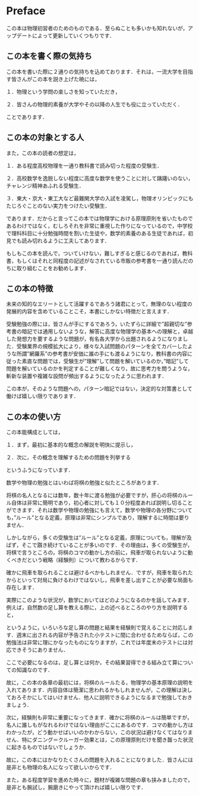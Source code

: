 # Preface {.unnumbered}

この本は物理初習者のためのものである．至らぬことも多いかも知れないが，アップデートによって更新していくつもりです．

## この本を書く際の気持ち

この本を書いた際に２通りの気持ちを込めております．それは，一流大学を目指す皆さんがこの本を説き上げた暁には，

１．物理という学問の楽しさを知っていただき，

２．皆さんの物理的素養が大学やその以降の人生でも役に立っていただく．

ことであります．

## この本の対象とする人

また，この本の読者の想定は，

１．ある程度高校物理を一通り教科書で読み切った程度の受験生．

２．高校数学を逸脱しない程度に高度な数学を使うことに対して躊躇いのない，チャレンジ精神あふれる受験生．

３．東大・京大・東工大など最難関大学の入試を凌駕し，物理オリンピックにもたじろぐことのない実力をつけたい受験生．

であります．だからと言ってこの本では物理学における原理原則を省いたものであるわけではなく，むしろそれを非常に重視した作りになっているので，中学校で理科科目に十分勉強時間を割いた生徒や，数学的素養のある生徒であれば，初見でも読み切れるように工夫してあります．

もしもこの本を読んで，ついていけない，難しすぎると感じるのであれば，教科書，もしくはそれと同程度の記述がなされている市販の参考書を一通り読んだのちに取り組むことをお勧めします．

## この本の特徴

未来の知的なエリートとして活躍するであろう諸君にとって，無理のない程度の発展的内容を含めていることこそ，本書にしかない特徴だと言えます．

受験勉強の際には，皆さんが手にするであろう，いたずらに詳細で”超親切な”参考書の暗記では通用しないような，解答に高度な物理学の基本への理解と，卓越した発想力を要するような問題が，有名各大学から出題されるようになりました．受験業界の規模拡大により，様々な入試問題のパターンを全てカバーしたような所謂”網羅系”の参考書が安価に誰の手にも渡るようになり，教科書の内容に従った素直な問題では，受験生が”理解”して問題を解いているのか，”暗記”して問題を解いているのかを判定することが難しくなり，故に思考力を問うような，斬新な装置や複雑な設問が頻出するようになったように思われます．

この本が，そのような問題への，パターン暗記ではない，決定的な対策書として働けば嬉しい限りであります．

## この本の使い方

この本能構成としては，

１．まず，最初に基本的な概念の解説を明快に提示し，

２．次に，その概念を理解するための問題を列挙する

というふうになっています．

数学や物理の勉強とはいわば将棋の勉強と似たところがあります．

将棋の名人となるには数年，数十年に渡る勉強が必要ですが，肝心の将棋のルール自体は非常に簡明であり，初心者に対しても１０分程度あれば説明し切ることができます．それは数学や物理の勉強にも言えて，数学や物理の各分野についても，”ルール”となる定義，原理は非常にシンプルであり，理解するに時間は要りません．

しかしながら，多くの受験生は”ルール”となる定義，原理についても，理解が及ばず，そこで躓き続けていることが多いのです．その理由は，多くの受験生が，将棋で言うところの，将棋のコマの動かし方の前に，飛車が取られないように動くべきだという戦略（経験則）について教わるからです．

確かに飛車を取られることは避けるべかもしれません．ですが，飛車を取られたからといって対局に負けるわけではないし，飛車を差し出すことが必要な局面も存在します．

実際にこのような状況が，数学においてはどのようになるのかを話してみます．例えば，自然数の足し算を教える際に，上の述べるところのやり方を説明すると，

\begin{align*}
1+1&=2\\
12+37&=49\\
423+109&=532\\
9861+3685&=13546
\end{align*}

というように，いろいろな足し算の問題と結果を経験則で覚えることに対応します．週末に出される内容が予告された小テストに間に合わせるためならば，この勉強法は非常に理にかなったものになりますが，これでは年度末のテストには対応できそうにありません．

ここで必要になるのは，足し算とは何か，その結果習得できる組み立て算についての知識なのです．

故に，この本の各章の最初には，将棋のルールたる，物理学の基本原理の説明を入れてあります．内容自体は簡潔に思われるかもしれませんが，この理解は決しておろそかにしてはいけません．他人に説明できるようになるまで勉強しておきましょう．

次に，経験則も非常に重要になってきます．確かに将棋のルールは簡単ですが，名人に誰しもがなれるわけではない理由がここにあるのです．コマの動かし方はわかったが，どう動かせばいいのかわからない，この状況は避けなくてはなりません．特にダニング＝クルーガー効果とは，この原理原則だけを聞き齧った状況に起きるものではないでしょうか．

故に，この本にはかなりたくさんの問題を入れることになりました．皆さんには是非とも物理の名人になって欲しいからです．

また，ある程度学習を進めた時々に，題材が複雑な問題の章も挟みましたので，是非とも腕試し，腕磨きにやって頂ければ嬉しい限りです．

